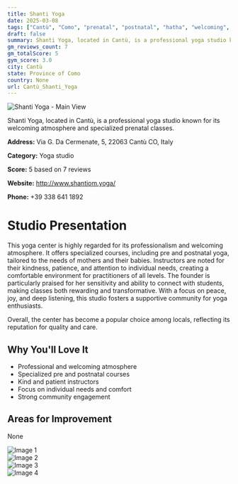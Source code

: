 ```yaml
---
title: Shanti Yoga
date: 2025-03-08
tags: ["Cantù", "Como", "prenatal", "postnatal", "hatha", "welcoming", "professional", "Cantù"]  
draft: false
summary: Shanti Yoga, located in Cantù, is a professional yoga studio known for its welcoming atmosphere and specialized prenatal classes.
gm_reviews_count: 7
gm_totalScore: 5
gym_score: 3.0
city: Cantù
state: Province of Como
country: None
url: Cantù_Shanti_Yoga
---
```


<div className="aspect-[16/9] relative my-8">
  <img 
    src="https://lh5.googleusercontent.com/p/AF1QipNgq31rSP3EOx626qC6SDSr3cnejyfhLom8TLnQ=w1920-h1080-k-no"
    alt="Shanti Yoga - Main View"
    className="object-cover absolute inset-0 w-full h-full rounded-lg"
  />
</div>

Shanti Yoga, located in Cantù, is a professional yoga studio known for its welcoming atmosphere and specialized prenatal classes.

**Address:** Via G. Da Cermenate, 5, 22063 Cantù CO, Italy

**Category:** Yoga studio

**Score:** 5 based on 7 reviews

**Website:** http://www.shantiom.yoga/

**Phone:** +39 338 641 1892

# Studio Presentation

This yoga center is highly regarded for its professionalism and welcoming atmosphere. It offers specialized courses, including pre and postnatal yoga, tailored to the needs of mothers and their babies. Instructors are noted for their kindness, patience, and attention to individual needs, creating a comfortable environment for practitioners of all levels. The founder is particularly praised for her sensitivity and ability to connect with students, making classes both rewarding and transformative. With a focus on peace, joy, and deep listening, this studio fosters a supportive community for yoga enthusiasts.

Overall, the center has become a popular choice among locals, reflecting its reputation for quality and care.

## Why You'll Love It

- Professional and welcoming atmosphere
- Specialized pre and postnatal courses
- Kind and patient instructors
- Focus on individual needs and comfort
- Strong community engagement

## Areas for Improvement

None

<div className="grid grid-cols-1 xl:grid-cols-2 gap-4 my-8">
<div className="aspect-[4/3] relative"><img src="https://lh5.googleusercontent.com/p/AF1QipMRDUHrC553gxMyJ9i2VHX4SNsJ_KNwyzEKLkFI=w1920-h1080-k-no" alt="Image 1" className="object-cover absolute inset-0 w-full h-full rounded-lg" /></div>
<div className="aspect-[4/3] relative"><img src="https://lh5.googleusercontent.com/p/AF1QipP69bePWRhmusO6xgxMdr728CzxRadiBKNXbhUz=w1920-h1080-k-no" alt="Image 2" className="object-cover absolute inset-0 w-full h-full rounded-lg" /></div>
<div className="aspect-[4/3] relative"><img src="https://lh5.googleusercontent.com/p/AF1QipNC-hc-z5LyGxj2LHH2v6uR4m5Z2x-_ijtnyI6w=w1920-h1080-k-no" alt="Image 3" className="object-cover absolute inset-0 w-full h-full rounded-lg" /></div>
<div className="aspect-[4/3] relative"><img src="https://lh5.googleusercontent.com/p/AF1QipPwWK69V67CjlWKcM5wJ3ogufBBbfUxEUJKZy_6=w1920-h1080-k-no" alt="Image 4" className="object-cover absolute inset-0 w-full h-full rounded-lg" /></div>
</div>